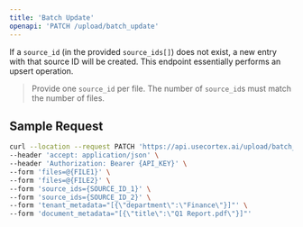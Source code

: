 ```yaml
---
title: 'Batch Update'
openapi: 'PATCH /upload/batch_update'
---
```

If a `source_id` (in the provided `source_ids[]`) does not exist, a new entry with that source ID will be created. This endpoint essentially performs an upsert operation.
> Provide one `source_id` per file. The number of `source_id`s must match the number of files.

## Sample Request

```bash
curl --location --request PATCH 'https://api.usecortex.ai/upload/batch_update?tenant_id={TENANT_ID}&sub_tenant_id={SUB_TENANT_ID}' \
--header 'accept: application/json' \
--header 'Authorization: Bearer {API_KEY}' \
--form 'files=@{FILE1}' \
--form 'files=@{FILE2}' \
--form 'source_ids={SOURCE_ID_1}' \
--form 'source_ids={SOURCE_ID_2}' \
--form 'tenant_metadata="[{\"department\":\"Finance\"}]"' \
--form 'document_metadata="[{\"title\":\"Q1 Report.pdf\"}]"'
```

